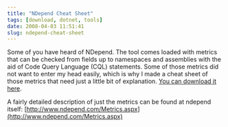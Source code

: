 ```yaml
---
title: "NDepend Cheat Sheet"
tags: [download, dotnet, tools]
date: 2008-04-03 11:51:41
slug: ndepend-cheat-sheet
---
```


Some of you have heard of NDepend. The tool comes loaded with metrics that can be checked from fields up to namespaces and assemblies with the aid of Code Query Language (CQL) statements. Some of those metrics did not want to enter my head easily, which is why I made a cheat sheet of those metrics that need just a little bit of explanation. [You can download it here](/assets/NDependMetricsCheatSheet.pdf).

A fairly detailed description of just the metrics can be found at ndepend itself:
[http://www.ndepend.com/Metrics.aspx](http://www.ndepend.com/Metrics.aspx)